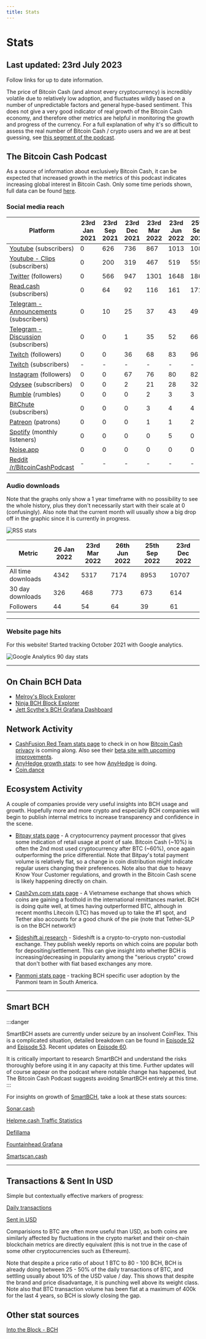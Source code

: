 ```yaml
---
title: Stats
---
```



# Stats

## Last updated: 23rd July 2023

Follow links for up to date information.

The price of Bitcoin Cash (and almost every cryptocurrency) is incredibly volatile due to relatively low adoption, and fluctuates wildly based on a number of unpredictable factors and general hype-based sentiment. This does not give a very good indicator of real growth of the Bitcoin Cash economy, and therefore other metrics are helpful in monitoring the growth and progress of the currency. For a full explanation of why it's so difficult to assess the real number of Bitcoin Cash / crypto users and we are at best guessing, see [this segment of the podcast](https://youtu.be/tlCV7sQMmx8?t=1852).

## The Bitcoin Cash Podcast

As a source of information about exclusively Bitcoin Cash, it can be expected that increased growth in the metrics of this podcast indicates increasing global interest in Bitcoin Cash. Only some time periods shown, full data can be found [here](https://docs.google.com/spreadsheets/d/1LT2QG1bS7ADGz3K90MZw0niGJyIGmeK1Tavs3j4X3OU/edit?usp=sharing).

### Social media reach

| Platform                                                                                  | 23rd Jan 2021 | 23rd Sep 2021 | 23rd Dec 2021 | 23rd Mar 2022 | 23rd Jun 2022 | 25th Sep 2022 | 23rd Dec 2022 | 22nd Mar 2023 | 23rd Apr 2023 | 23rd May 2023 | 27th June 2023 | 23rd June 2023 |
| ----------------------------------------------------------------------------------------- | ------------- | ------------- | ------------- | ------------- | ------------- | ------------- | ------------- | ------------- | ------------- | ------------- | -------------- | -------------- |
| [Youtube](https://www.youtube.com/channel/UCsrDsJnHFnkMnJhEslofyPQ) (subscribers)         | 0             | 626           | 736           | 867           | 1013          | 1084          | 1182          | 1275          | 1289          | 1317          | 1377           | 1499           |
| [Youtube - Clips](https://www.youtube.com/channel/UC22kOwMuIzJCOtAPjoIjkFA) (subscribers) | 0             | 200           | 319           | 467           | 519           | 559           | 626           | 660           | 672           | 689           | 702            | 717            |
| [Twitter](https://twitter.com/TheBCHPodcast) (followers)                                  | 0             | 566           | 947           | 1301          | 1648          | 1862          | 4499          | 4382          | 4422          | 4552          | 5467           | 6729           |
| [Read.cash](https://read.cash/@BitcoinCashPodcast) (subscribers)                          | 0             | 64            | 92            | 116           | 161           | 171           | 178           | 186           | 187           | 188           | 189            | 190            |
| [Telegram - Announcements](https://t.me/thebitcoincashpodcast) (subscribers)              | 0             | 10            | 25            | 37            | 43            | 49            | 52            | 59            | 61            | 65            | 67             | 66             |
| [Telegram - Discussion](https://t.me/thebitcoincashpodcast_discussion) (subscribers)      | 0             | 0             | 1             | 35            | 52            | 66            | 89            | 102           | 104           | 103           | 128            | 135            |
| [Twitch](https://www.twitch.tv/thebitcoincashpodcast) (followers)                         | 0             | 0             | 36            | 68            | 83            | 96            | 1569          | 1691          | 1706          | 1723          | 1700ish        | 1901           |
| [Twitch](https://www.twitch.tv/thebitcoincashpodcast) (subscribers)                       | -             | -             | -             | -             | -             | -             | -             | 9             | 9             | 7             | unavailable    | 5              |
| [Instagram](https://www.instagram.com/thebitcoincashpodcast/) (followers)                 | 0             | 0             | 67            | 76            | 80            | 82            | 187           | 194           | 201           | 206           | 211            | 219            |
| [Odysee](https://odysee.com/@BitcoinCashPodcast:2) (subscribers)                          | 0             | 0             | 2             | 21            | 28            | 32            | 32            | 37            | 38            | 40            | 42             | 42             |
| [Rumble](https://rumble.com/user/BitcoinCashPodcast) (rumbles)                            | 0             | 0             | 0             | 2             | 3             | 3             | 7             | 11            | 11            | 11            | 12             | 13             |
| [BitChute](https://www.bitchute.com/channel/u4kmVqYxmyU2/) (subscribers)                  | 0             | 0             | 0             | 3             | 4             | 4             | 5             | 9             | 9             | 25            | 12             | 13             |
| [Patreon](https://www.patreon.com/bitcoincashpodcast) (patrons)                           | 0             | 0             | 0             | 1             | 1             | 2             | 2             | 2             | 2             | 2             | 2              | 2              |
| [Spotify](https://open.spotify.com/artist/4wyXjYROLQdNvL6qwgCerH) (monthly listeners)     | 0             | 0             | 0             | 0             | 5             | 0             | 2             | 4             | 1             | 2             | 3              | 2              |
| [Noise.app](https://noise.app/TheBitcoinCashPodcast)                                      | 0             | 0             | 0             | 0             | 0             | 0             | 0             | 44            | 47            | 51            | 54             | 62             |
| [Reddit /r/BitcoinCashPodcast](https://www.reddit.com/r/BitcoinCashPodcast)               | -             | -             | -             | -             | -             | -             | -             | -             | 16            | 30            | 35             | 45             |

### Audio downloads

Note that the graphs only show a 1 year timeframe with no possibility to see the whole history, plus they don't necessarily start with their scale at 0 (confusingly). Also note that the current month will usually show a big drop off in the graphic since it is currently in progress.

<img src={rssUrl} alt="RSS stats" />

| Metric             | 26 Jan 2022 | 23rd Mar 2022 | 26th Jun 2022 | 25th Sep 2022 | 23rd Dec 2022 |
| ------------------ | ----------- | ------------- | ------------- | ------------- | ------------- |
| All time downloads | 4342        | 5317          | 7174          | 8953          | 10707         |
| 30 day downloads   | 326         | 468           | 773           | 673           | 614           |
| Followers          | 44          | 54            | 64            | 39            | 61            |

<hr />

### Website page hits

For this website! Started tracking October 2021 with Google analytics.

<img src={ga90dayUrl} alt="Google Analytics 90 day stats" />

<hr />

## On Chain BCH Data

- [Melroy's Block Explorer](https://explorer.melroy.org/)
- [Ninja BCH Block Explorer](https://explorer.bch.ninja/)
- [Jett Scythe's BCH Grafana Dashboard](https://metrics.jettscythe.xyz/public-dashboards/0c3823b0103d4fa8a90d03f3f715742f?orgId=1&refresh=5s&from=now-1h&to=now)

## Network Activity

- [CashFusion Red Team stats page](https://fusionstats.redteam.cash/) to check in on how [Bitcoin Cash privacy](/faqs/BCH/what-about-privacy-on-BCH) is coming along. Also see their [beta site with upcoming improvements](https://beta.redteam.cash/).
- [AnyHedge growth stats](https://gitlab.com/0353F40E/anyhedge-stats/-/blob/master/plots/plots.md): to see how [AnyHedge](/faqs/Tech/what-is-anyhedge) is doing.
- [Coin.dance](https://cash.coin.dance/blocks/transactions)

## Ecosystem Activity

A couple of companies provide very useful insights into BCH usage and growth. Hopefully more and more crypto and especially BCH companies will begin to publish internal metrics to increase transparency and confidence in the scene.

- [Bitpay stats page](https://bitpay.com/stats/) - A cryptocurrency payment processor that gives some indication of retail usage at point of sale. Bitcoin Cash (~10%) is often the 2nd most used cryptocurrency after BTC (~60%), once again outperforming the price differential. Note that Bitpay's total payment volume is relatively flat, so a change in coin distribution might indicate regular users changing their preferences. Note also that due to heavy Know Your Customer regulations, and growth in the Bitcoin Cash scene is likely happening directly on chain.

- [Cash2vn.com stats page](https://www.cash2vn.com/stats) - A Vietnamese exchange that shows which coins are gaining a foothold in the international remittances market. BCH is doing quite well, at times having outperformed BTC, although in recent months Litecoin (LTC) has moved up to take the #1 spot, and Tether also accounts for a good chunk of the pie (note that Tether-SLP is on the BCH network!)

- [Sideshift.ai research](https://research.sideshift.ai/) - Sideshift is a crypto-to-crypto non-custodial exchange. They publish weekly reports on which coins are popular both for depositing/settlement. This can give insight into whether BCH is increasing/decreasing in popularity among the "serious crypto" crowd that don't bother with fiat based exchanges any more.

- [Panmoni stats page](https://stats.panmoni.com/) - tracking BCH specific user adoption by the Panmoni team in South America.

<hr />

## Smart BCH

:::danger

SmartBCH assets are currently under seizure by an insolvent CoinFlex. This is a complicated situation, detailed breakdown can be found in [Episode 52](/docs/52) and [Episode 53](/docs/53). Recent updates on [Episode 60](/docs/60).

It is critically important to research SmartBCH and understand the risks thoroughly before using it in any capacity at this time. Further updates will of course appear on the podcast where notable change has happened, but The Bitcoin Cash Podcast suggests avoiding SmartBCH entirely at this time.
:::

For insights on growth of [SmartBCH](/faqs/SmartBCH/what-is-smart-BCH), take a look at these stats sources:

[Sonar.cash](https://sonar.cash/)

[Helpme.cash Traffic Statistics](https://helpme.cash/HelpMe-Statistics/)

[Defillama](https://defillama.com/chain/smartBCH)

[Fountainhead Grafana](https://smartbch.fountainhead.cash/grafana/d/GUnTOBGnz/smartbch?from=now-1y&to=now&refresh=5s&orgId=1)

[Smartscan.cash](https://www.smartscan.cash/)

<hr />

## Transactions & Sent In USD

Simple but contextually effective markers of progress:

[Daily transactions](https://cash.coin.dance/blocks/transactions)

[Sent in USD](https://bitinfocharts.com/comparison/sentinusd-btc-bch.html#3y)

Comparisions to BTC are often more useful than USD, as both coins are similarly affected by fluctuations in the crypto market and their on-chain blockchain metrics are directly equivalent (this is not true in the case of some other cryptocurrencies such as Ethereum).

Note that despite a price ratio of about 1 BTC to 80 - 100 BCH, BCH is already doing between 25 - 50% of the daily transactions of BTC, and settling usually about 10% of the USD value / day. This shows that despite the brand and price disadvantage, it is punching well above its weight class. Note also that BTC transaction volume has been flat at a maximum of 400k for the last 4 years, so BCH is slowly closing the gap.

## Other stat sources

[Into the Block - BCH](https://app.intotheblock.com/coin/BCH)
